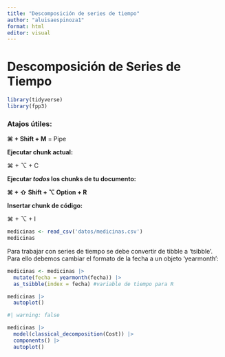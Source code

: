 ```yaml
---
title: "Descomposición de series de tiempo"
author: "aluisaespinoza1"
format: html
editor: visual
---
```


# Descomposición de Series de Tiempo

```r
library(tidyverse)
library(fpp3)
```

### Atajos útiles:

**⌘ + Shift + M** = Pipe

**Ejecutar chunk actual:**

⌘ + ⌥ + C

**Ejecutar *todos* los chunks de tu documento:**\

**⌘ + ⇧ Shift + ⌥ Option + R**

**Insertar chunk de código:**

⌘ + ⌥ + I

```r
medicinas <- read_csv('datos/medicinas.csv')
medicinas
```

Para trabajar con series de tiempo se debe convertir de tibble a 'tsibble'. Para ello debemos cambiar el formato de la fecha a un objeto 'yearmonth':

```r
medicinas <- medicinas |> 
  mutate(fecha = yearmonth(fecha)) |> 
  as_tsibble(index = fecha) #variable de tiempo para R

```

```r
medicinas |> 
  autoplot()
```

```r
#| warning: false

medicinas |> 
  model(classical_decomposition(Cost)) |> 
  components() |> 
  autoplot()
```

```r

```
